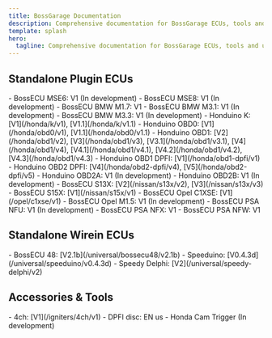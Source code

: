 ```yaml
---
title: BossGarage Documentation
description: Comprehensive documentation for BossGarage ECUs, tools and utilities
template: splash
hero:
  tagline: Comprehensive documentation for BossGarage ECUs, tools and utilities
---
```




## Standalone Plugin ECUs

<CardGrid>
	<Card title="Bosch">
		- BossECU MSE6: V1 (In development)
		- BossECU MSE8: V1 (In development)
	</Card>
	<Card title="BMW">
		- BossECU BMW M1.7: V1
		- BossECU BMW M3.1: V1 (In development)
		- BossECU BMW M3.3: V1 (In development)
	</Card>
	<Card title="Honda">
		- Honduino K: [V1](/honda/k/v1), [V1.1](/honda/k/v1.1)
		- Honduino OBD0: [V1](/honda/obd0/v1), [V1.1](/honda/obd0/v1.1)
		- Honduino OBD1: [V2](/honda/obd1/v2), [V3](/honda/obd1/v3), [V3.1](/honda/obd1/v3.1), [V4](/honda/obd1/v4), [V4.1](/honda/obd1/v4.1), [V4.2](/honda/obd1/v4.2), [V4.3](/honda/obd1/v4.3)
		- Honduino OBD1 DPFI: [V1](/honda/obd1-dpfi/v1)
		- Honduino OBD2 DPFI: [V4](/honda/obd2-dpfi/v4), [V5](/honda/obd2-dpfi/v5)
		- Honduino OBD2A: V1 (In development)
		- Honduino OBD2B: V1 (In development)
	</Card>
	<Card title="Nissan">
		- BossECU S13X: [V2](/nissan/s13x/v2), [V3](/nissan/s13x/v3)
		- BossECU S15X: [V1](/nissan/s15x/v1)
	</Card>
	<Card title="Opel">
		- BossECU Opel C1XSE: [V1](/opel/c1xse/v1)
		- BossECU Opel M1.5: V1 (In development)
	</Card>
	<Card title="PSA">
		- BossECU PSA NFU: V1 (In development)
		- BossECU PSA NFX: V1
		- BossECU PSA NFW: V1
	</Card>
</CardGrid>

## Standalone Wirein ECUs

<CardGrid>
	<Card title="Universal ECUs">
		- BossECU 48: [V2.1b](/universal/bossecu48/v2.1b)
		- Speeduino: [V0.4.3d](/universal/speeduino/v0.4.3d)
		- Speedy Delphi: [V2](/universal/speedy-delphi/v2)
	</Card>
</CardGrid>

## Accessories & Tools

<CardGrid>
	<Card title="Igniters">
		- 4ch: [V1](/igniters/4ch/v1)
	</Card>
	<Card title="Triggers">
		- DPFI disc: EN us
		- Honda Cam Trigger (In development)
	</Card>
</CardGrid>
